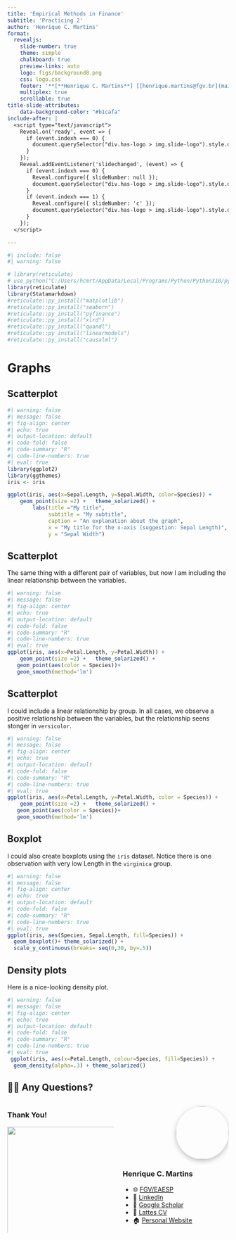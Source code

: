 ```yaml
---
title: 'Empirical Methods in Finance'
subtitle: 'Practicing 2'
author: 'Henrique C. Martins'
format:
  revealjs: 
    slide-number: true
    theme: simple
    chalkboard: true
    preview-links: auto
    logo: figs/background8.png
    css: logo.css
    footer: '**[**Henrique C. Martins**] [[henrique.martins@fgv.br](mailto:henrique.martins@fgv.br)][Do not use without permission]**  '
    multiplex: true
    scrollable: true 
title-slide-attributes:
    data-background-color: "#b1cafa"
include-after: |
  <script type="text/javascript">
    Reveal.on('ready', event => {
      if (event.indexh === 0) {
        document.querySelector("div.has-logo > img.slide-logo").style.display = "none";
      }
    });
    Reveal.addEventListener('slidechanged', (event) => {
      if (event.indexh === 0) {
        Reveal.configure({ slideNumber: null });
        document.querySelector("div.has-logo > img.slide-logo").style.display = "none";
      }
      if (event.indexh === 1) { 
        Reveal.configure({ slideNumber: 'c' });
        document.querySelector("div.has-logo > img.slide-logo").style.display = null;
      }
    });
  </script>

---
```


```r
#| include: false
#| warning: false

# library(reticulate)
# use_python("C:/Users/hcmrt/AppData/Local/Programs/Python/Python310/python.exe")
library(reticulate)
library(Statamarkdown)
#reticulate::py_install("matplotlib")
#reticulate::py_install("seaborn")
#reticulate::py_install("pyfinance")
#reticulate::py_install("xlrd")
#reticulate::py_install("quandl")
#reticulate::py_install("linearmodels")
#reticulate::py_install("causalml")

```






# Graphs {.smaller}


## Scatterplot  {.smaller}

```r
#| warning: false
#| message: false
#| fig-align: center
#| echo: true
#| output-location: default
#| code-fold: false
#| code-summary: "R"
#| code-line-numbers: true
#| eval: true
library(ggplot2)
library(ggthemes)
iris <- iris 

ggplot(iris, aes(x=Sepal.Length, y=Sepal.Width, color=Species)) + 
    geom_point(size =2) +   theme_solarized() + 
        labs(title ="My title",
             subtitle = "My subtitle",
             caption = "An explanation about the graph",
             x = "My title for the x-axis (suggestion: Sepal Length)",
             y = "Sepal Width")
```



## Scatterplot  {.smaller}


The same thing with a different pair of variables, but now I am including the linear relationship between the variables.


```r
#| warning: false
#| message: false
#| fig-align: center
#| echo: true
#| output-location: default
#| code-fold: false
#| code-summary: "R"
#| code-line-numbers: true
#| eval: true
ggplot(iris, aes(x=Petal.Length, y=Petal.Width)) + 
    geom_point(size =2) +   theme_solarized() +
   geom_point(aes(color = Species))+
   geom_smooth(method='lm')
```



## Scatterplot  {.smaller}


I could  include a linear relationship by group. In all cases, we observe a positive relationship between the variables, but the relationship seens stonger in `versicolor`.

```r
#| warning: false
#| message: false
#| fig-align: center
#| echo: true
#| output-location: default
#| code-fold: false
#| code-summary: "R"
#| code-line-numbers: true
#| eval: true
ggplot(iris, aes(x=Petal.Length, y=Petal.Width, color = Species)) + 
    geom_point(size =2) +   theme_solarized() +
   geom_point(aes(color = Species))+
   geom_smooth(method='lm')
```


## Boxplot  {.smaller}

I could also create boxplots using the `iris` dataset. Notice there is one observation with very low Length in the `virginica` group.

```r
#| warning: false
#| message: false
#| fig-align: center
#| echo: true
#| output-location: default
#| code-fold: false
#| code-summary: "R"
#| code-line-numbers: true
#| eval: true
ggplot(iris, aes(Species, Sepal.Length, fill=Species)) + 
  geom_boxplot()+ theme_solarized() + 
  scale_y_continuous(breaks= seq(0,30, by=.5)) 
```




## Density plots  {.smaller}

Here is a nice-looking density plot.


```r
#| warning: false
#| message: false
#| fig-align: center
#| echo: true
#| output-location: default
#| code-fold: false
#| code-summary: "R"
#| code-line-numbers: true
#| eval: true
 ggplot(iris, aes(x=Petal.Length, colour=Species, fill=Species)) +
  geom_density(alpha=.3) + theme_solarized()
```





## 🙋‍♂️ **Any Questions?**{ .smaller  background="#fdf6e3"}

::: columns
::: {.column width="50%"}
### Thank You!

![](figs/qa2.png){width="110%" style="box-shadow: none;"}

:::

::: {.column width="50%"}
<div style="text-align:right;">
  <img src="figs/avatar.jpg" width="120px" style="border-radius:50%; box-shadow:0 4px 12px rgba(0,0,0,.25);" />
</div>

### **Henrique C. Martins**

- 🌐 [FGV/EAESP](https://eaesp.fgv.br/en/people/henrique-castro-martins)  
- 💼 [LinkedIn](https://www.linkedin.com/in/henriquecastror/)  
- 🧠 [Google Scholar](https://scholar.google.com.br/citations?user=7gIfkRMAAAAJ&hl=pt-BR&oi=ao)  
- 📄 [Lattes CV](http://lattes.cnpq.br/6076997472159785)  
- 🏠 [Personal Website](https://henriquemartins.net/)  
:::
:::

